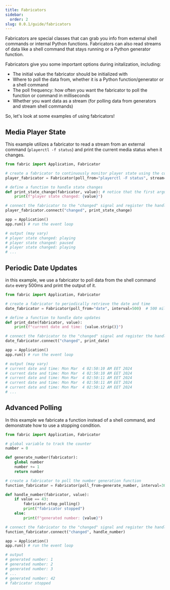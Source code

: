 ```yaml
---
title: Fabricators
sidebar:
  order: 2
slug: 0.0.1/guide/fabricators
---
```


Fabricators are special classes that can grab you info from external shell commands or internal Python functions. Fabricators can also read streams of data like a shell command that stays running or a Python generator function.

Fabricators give you some important options during initalization, including:

- The initial value the fabricator should be initialized with
- Where to poll the data from, whether it is a Python function/generator or a shell command
- The poll frequency: how often you want the fabricator to poll the function or command in milliseconds
- Whether you want data as a stream (for polling data from generators and stream shell commands)

So, let's look at some examples of using fabricators!

## Media Player State

This example utilizes a fabricator to read a stream from an external command (`playerctl -f status`) and print the current media status when it changes.

```python
from fabric import Application, Fabricator

# create a fabricator to continuously monitor player state using the command
player_fabricator = Fabricator(poll_from="playerctl -F status", stream=True)

# define a function to handle state changes
def print_state_change(fabricator, value): # notice that the first argument is the fabricator itself
    print(f"player state changed: {value}")

# connect the fabricator to the "changed" signal and register the handler
player_fabricator.connect("changed", print_state_change)

app = Application()
app.run() # run the event loop

# output (may vary)
# player state changed: playing
# player state changed: paused
# player state changed: playing
# ...
```

## Periodic Date Updates

in this example, we use a fabricator to poll data from the shell command `date` every 500ms and print the output of it.

```python
from fabric import Application, Fabricator

# create a fabricator to periodically retrieve the date and time
date_fabricator = Fabricator(poll_from="date", interval=500)  # 500 milliseconds

# define a function to handle date updates
def print_date(fabricator, value):
    print(f"current date and time: {value.strip()}")

# connect the fabricator to the "changed" signal and register the handler
date_fabricator.connect("changed", print_date)

app = Application()
app.run() # run the event loop

# output (may vary)
# current date and time: Mon Mar  4 02:50:10 AM EET 2024
# current date and time: Mon Mar  4 02:50:10 AM EET 2024
# current date and time: Mon Mar  4 02:50:11 AM EET 2024
# current date and time: Mon Mar  4 02:50:11 AM EET 2024
# current date and time: Mon Mar  4 02:50:12 AM EET 2024
# ...
```

## Advanced Polling

In this example we fabricate a function instead of a shell command, and demonstrate how to use a stopping condition.

```python
from fabric import Application, Fabricator

# global variable to track the counter
number = 0

def generate_number(fabricator):
    global number
    number += 1
    return number

# create a fabricator to poll the number generation function
function_fabricator = Fabricator(poll_from=generate_number, interval=300)  # 300 milliseconds

def handle_number(fabricator, value):
    if value == 43:
        fabricator.stop_polling()
        print("fabricator stopped")
    else:
        print(f"generated number: {value}")

# connect the fabricator to the "changed" signal and register the handler
function_fabricator.connect("changed", handle_number)

app = Application()
app.run() # run the event loop

# output
# generated number: 1
# generated number: 2
# generated number: 3
# ...
# generated number: 42
# fabricator stopped
```
